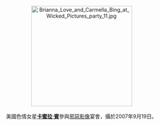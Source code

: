 <center>
[[File:Brianna_Love_and_Carmella_Bing_at_Wicked_Pictures_party_11.jpg|275px]]
<br><br>
美國色情女星'''[[卡蜜拉·賓|卡蜜拉·賓]]'''參與[[邪惡影像|邪惡影像]]宴會，攝於2007年9月19日。
<p>
</center>